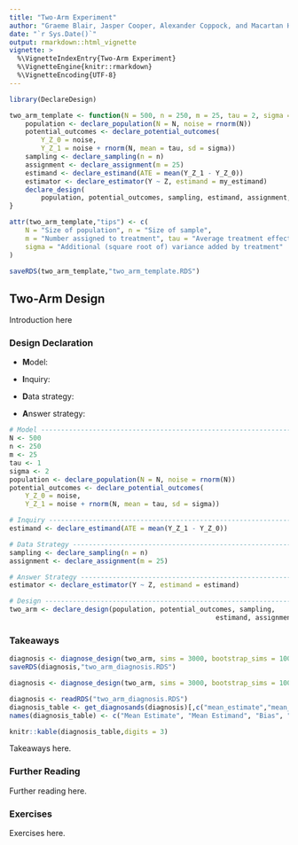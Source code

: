 ```yaml
---
title: "Two-Arm Experiment"
author: "Graeme Blair, Jasper Cooper, Alexander Coppock, and Macartan Humphreys"
date: "`r Sys.Date()`"
output: rmarkdown::html_vignette
vignette: >
  %\VignetteIndexEntry{Two-Arm Experiment}
  %\VignetteEngine{knitr::rmarkdown}
  %\VignetteEncoding{UTF-8}
---
```



```r
library(DeclareDesign)

two_arm_template <- function(N = 500, n = 250, m = 25, tau = 2, sigma = 2) {
	population <- declare_population(N = N, noise = rnorm(N))
	potential_outcomes <- declare_potential_outcomes(
		Y_Z_0 = noise, 
		Y_Z_1 = noise + rnorm(N, mean = tau, sd = sigma))
	sampling <- declare_sampling(n = n)
	assignment <- declare_assignment(m = 25)
	estimand <- declare_estimand(ATE = mean(Y_Z_1 - Y_Z_0))
	estimator <- declare_estimator(Y ~ Z, estimand = my_estimand)
	declare_design(
		population, potential_outcomes, sampling, estimand, assignment, reveal_outcomes, estimator)
}

attr(two_arm_template,"tips") <- c(
	N = "Size of population", n = "Size of sample", 
	m = "Number assigned to treatment", tau = "Average treatment effect", 
	sigma = "Additional (square root of) variance added by treatment"
)

saveRDS(two_arm_template,"two_arm_template.RDS")

```

## Two-Arm Design

Introduction here

### Design Declaration

- **M**odel: 
  
- **I**nquiry: 

- **D**ata strategy: 

- **A**nswer strategy: 


```r
# Model ------------------------------------------------------------------------
N <- 500
n <- 250
m <- 25
tau <- 1
sigma <- 2
population <- declare_population(N = N, noise = rnorm(N))
potential_outcomes <- declare_potential_outcomes(
	Y_Z_0 = noise, 
	Y_Z_1 = noise + rnorm(N, mean = tau, sd = sigma))

# Inquiry ----------------------------------------------------------------------
estimand <- declare_estimand(ATE = mean(Y_Z_1 - Y_Z_0))

# Data Strategy ----------------------------------------------------------------
sampling <- declare_sampling(n = n)
assignment <- declare_assignment(m = 25)

# Answer Strategy --------------------------------------------------------------
estimator <- declare_estimator(Y ~ Z, estimand = estimand)

# Design -----------------------------------------------------------------------
two_arm <- declare_design(population, potential_outcomes, sampling, 
													estimand, assignment, reveal_outcomes, estimator)
```


### Takeaways 

```r
diagnosis <- diagnose_design(two_arm, sims = 3000, bootstrap_sims = 1000)
saveRDS(diagnosis,"two_arm_diagnosis.RDS")
```


```r
diagnosis <- diagnose_design(two_arm, sims = 3000, bootstrap_sims = 1000)
```

```r
diagnosis <- readRDS("two_arm_diagnosis.RDS")
diagnosis_table <- get_diagnosands(diagnosis)[,c("mean_estimate","mean_estimand","bias","se(bias)","power","se(power)","coverage","se(coverage)")]
names(diagnosis_table) <- c("Mean Estimate", "Mean Estimand", "Bias", "SE(Bias)", "Power", "SE(Power)", "Coverage", "SE(Coverage)")

knitr::kable(diagnosis_table,digits = 3)
```

Takeaways here.
  
### Further Reading

Further reading here.

### Exercises

Exercises here.





